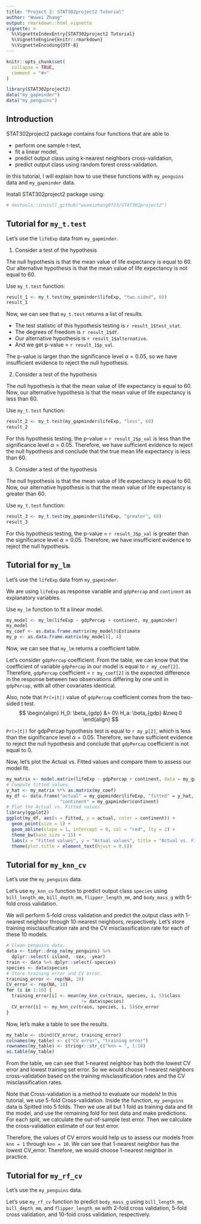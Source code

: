 ```yaml
---
title: "Project 2: STAT302project2 Tutorial"
author: "Wuwei Zhang"
output: rmarkdown::html_vignette
vignette: >
  %\VignetteIndexEntry{STAT302project2 Tutorial}
  %\VignetteEngine{knitr::rmarkdown}
  %\VignetteEncoding{UTF-8}
---
```


```r
knitr::opts_chunk$set(
  collapse = TRUE,
  comment = "#>"
)
```

```r
library(STAT302project2)
data("my_gapminder")
data("my_penguins")
```

## Introduction

STAT302project2 package contains four functions that are able to 

* perform one sample t-test, 
* fit a linear model, 
* predict output class using k-nearest neighbors cross-validation, 
* predict output class using random forest cross-validation.

In this tutorial, I will explain how to use these functions with `my_penguins` data and `my_gapminder` data.

Install STAT302project2 package using:
```r
# devtools::install_github("wuweizhang0723/STAT302project2")
```

## Tutorial for `my_t.test`

Let's use the `lifeExp` data from `my_gapminder`.

1. Consider a test of the hypothesis
  \begin{align}
  H_0: \mu &= 60,\\
  H_a: \mu &\neq 60.
  \end{align}

The null hypothesis is that the mean value of life expectancy is equal to 60. Our alternative hypothesis is that the mean value of life expectancy is not equal to 60.

Use `my_t.test` function:
```r
result_1 <- my_t.test(my_gapminder$lifeExp, "two.sided", 60)
result_1
```

Now, we can see that `my_t.test` returns a list of results. 

* The test statistic of this hypothesis testing is `r result_1$test_stat`.
* The degrees of freedom is `r result_1$df`.
* Our alternative hypothesis is `r result_1$alternative`.
* And we get p-value = `r result_1$p_val`.

The p-value is larger than the significance level $\alpha = 0.05$, so we have insufficient evidence to reject the null hypothesis.

2. Consider a test of the hypothesis
  \begin{align}
  H_0: \mu &= 60,\\
  H_a: \mu &< 60.
  \end{align}
  
The null hypothesis is that the mean value of life expectancy is equal to 60. Now, our alternative hypothesis is that the mean value of life expectancy is less than 60.

Use `my_t.test` function:
```r
result_2 <- my_t.test(my_gapminder$lifeExp, "less", 60)
result_2
```

For this hypothesis testing, the p-value = `r result_2$p_val` is less than the significance level $\alpha = 0.05$. Therefore, we have sufficient evidence to reject the null hypothesis and conclude that the true mean life expectancy is less than 60.

3. Consider a test of the hypothesis
  \begin{align}
  H_0: \mu &= 60,\\
  H_a: \mu &> 60.
  \end{align}
  
The null hypothesis is that the mean value of life expectancy is equal to 60. Now, our alternative hypothesis is that the mean value of life expectancy is greater than 60.

Use `my_t.test` function:
```r
result_3 <- my_t.test(my_gapminder$lifeExp, "greater", 60)
result_3
```

For this hypothesis testing, the p-value = `r result_3$p_val` is greater than the significance level $\alpha = 0.05$. Therefore, we have insufficient evidence to reject the null hypothesis.


## Tutorial for `my_lm`

Let's use the `lifeExp` data from `my_gapminder`.

We are using `lifeExp` as response variable and `gdpPercap` and `continent` as explanatory variables.

Use `my_lm` function to fit a linear model.
```r
my_model <- my_lm(lifeExp ~ gdpPercap + continent, my_gapminder)
my_model
my_coef <- as.data.frame.matrix(my_model)$Estimate
my_p <- as.data.frame.matrix(my_model)[, 4]
```

Now, we can see that `my_lm` returns a coefficient table. 

Let's consider `gdpPercap` coefficient. From the table, we can know that the coefficient of variable `gdpPercap` in our model is equal to `r my_coef[2]`. Therefore, `gdpPercap` coefficient $=$ `r my_coef[2]` is the expected difference in the response between two observations differing by one unit in `gdpPercap`, with all other covariates identical.

Also, note that `Pr(>|t|)` value of `gdpPercap` coefficient comes from the two-sided t test.
$$
\begin{align}
H_0: \beta_{gdp} &= 0\\
H_a: \beta_{gdp} &\neq 0
\end{align}
$$

`Pr(>|t|)` for gdpPercap hypothesis test is equal to `r my_p[2]`, which is less than the significance level $\alpha = 0.05$. Therefore, we have sufficient evidence to reject the null hypothesis and conclude that `gdpPercap` coefficient is not equal to 0.


Now, let's plot the Actual vs. Fitted values and compare them to assess our model fit.
```r
my_matrix <- model.matrix(lifeExp ~ gdpPercap + continent, data = my_gapminder)
# Compute fitted values.
y_hat <- my_matrix %*% as.matrix(my_coef)
my_df <- data.frame("actual" = my_gapminder$lifeExp, "fitted" = y_hat,
                    "continent" = my_gapminder$continent)
# Plot the Actual vs. Fitted values
library(ggplot2)
ggplot(my_df, aes(x = fitted, y = actual, color = continent)) +
  geom_point(size = 1) +
  geom_abline(slope = 1, intercept = 0, col = "red", lty = 2) + 
  theme_bw(base_size = 15) +
  labs(x = "Fitted values", y = "Actual values", title = "Actual vs. Fitted") +
  theme(plot.title = element_text(hjust = 0.5))
```


## Tutorial for `my_knn_cv`

Let's use the `my_penguins` data.

Let's use `my_knn_cv` function to predict output class `species` using `bill_length_mm`, `bill_depth_mm`, `flipper_length_mm`, and `body_mass_g` with  5-fold cross validation.

We will perform 5-fold cross validation and predict the output class with 1-nearest neighbor through 10-nearest neighbors, respectively. Let's store training misclassification rate and the CV misclassification rate for each of these 10 models.
```r
# Clean penguins data.
data <- tidyr::drop_na(my_penguins) %>%
  dplyr::select(-island, -sex, -year)
train <- data %>% dplyr::select(-species)
species <- data$species
# Store training error and CV error.
training_error <- rep(NA, 10)
CV_error <- rep(NA, 10)
for (i in 1:10) {
  training_error[i] <- mean(my_knn_cv(train, species, i, 5)$class 
                            != data$species)
  CV_error[i] <- my_knn_cv(train, species, i, 5)$cv_error
}
```

Now, let's make a table to see the results.
```r
my_table <- cbind(CV_error, training_error)
colnames(my_table) <- c("CV error", "training error")
rownames(my_table) <- stringr::str_c("knn = ", 1:10)
as.table(my_table)
```

From the table, we can see that 1-nearest neighbor has both the lowest CV error and lowest training set error. So we would choose 1-nearest neighbors cross-validation based on the training misclassification rates and the CV misclassification rates.

Note that Cross-validation is a method to evaluate our models! In this tutorial, we use 5-fold Cross-validation.
Inside the function, `my_penguins` data is Spitted into 5 folds. Then we use all but 1 fold as training data and fit the model, and use the remaining fold for test data and make predictions. For each split, we calculate the out-of-sample test error. Then we calculate the cross-validation estimate of our test error.

Therefore, the values of CV errors would help us to assess our models from `knn = 1` through `knn = 10`.
We can see that 1-nearest neighbor has the lowest CV_error. 
Therefore, we would choose 1-nearest neighbor in practice.


## Tutorial for `my_rf_cv`

Let's use the `my_penguins` data.

Let's use `my_rf_cv` function to predict `body_mass_g` using `bill_length_mm`, `bill_depth_mm`, and `flipper_length_mm` with 2-fold cross validation, 5-fold cross validation, and 10-fold cross validation, respectively.




